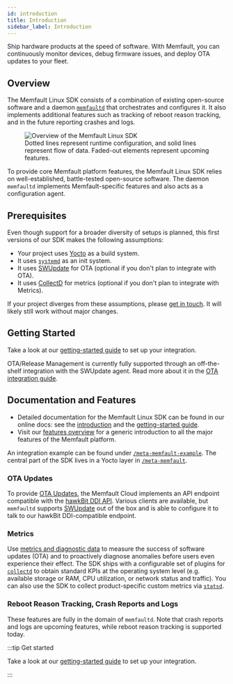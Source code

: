 ```yaml
---
id: introduction
title: Introduction
sidebar_label: Introduction
---
```


Ship hardware products at the speed of software. With Memfault, you can
continuously monitor devices, debug firmware issues, and deploy OTA updates to
your fleet.

## Overview

The Memfault Linux SDK consists of a combination of existing open-source
software and a daemon [`memfaultd`][source-memfaultd] that orchestrates and
configures it. It also implements additional features such as tracking of reboot
reason tracking, and in the future reporting crashes and logs.

<p>
  <figure>
    <img
      src="/img/docs/linux/sdk-overview-0.3.0.svg"
      alt="Overview of the Memfault Linux SDK"
    />
    <figcaption>
      Dotted lines represent runtime configuration, and solid lines represent
      flow of data. Faded-out elements represent upcoming features.
    </figcaption>
  </figure>
</p>

To provide core Memfault platform features, the Memfault Linux SDK relies on
well-established, battle-tested open-source software. The daemon `memfaultd`
implements Memfault-specific features and also acts as a configuration agent.

[source-memfaultd]:
  https://github.com/memfault/memfault-linux-sdk/blob/-/meta-memfault/recipes-memfault/memfaultd/files/memfaultd

## Prerequisites

Even though support for a broader diversity of setups is planned, this first
versions of our SDK makes the following assumptions:

- Your project uses [Yocto][yocto-homepage] as a build system.
- It uses [`systemd`][systemd-homepage] as an init system.
- It uses [SWUpdate][swupdate-homepage] for OTA (optional if you don't plan to
  integrate with OTA).
- It uses [CollectD][collectd-homepage] for metrics (optional if you don't plan
  to integrate with Metrics).

If your project diverges from these assumptions, please [get in
touch][get-in-touch]. It will likely still work without major changes.

[get-in-touch]: https://memfault.com/contact/

## Getting Started

Take a look at our [getting-started guide][docs-linux-getting-started] to set up
your integration.

OTA/Release Management is currently fully supported through an off-the-shelf
integration with the SWUpdate agent. Read more about it in the [OTA integration
guide][docs-ota].

[systemd-homepage]: https://systemd.io/
[swupdate-homepage]: https://swupdate.org/
[yocto-homepage]: https://www.yoctoproject.org/
[docs-ota]: /docs/linux/linux-releases-integration-guide

## Documentation and Features

- Detailed documentation for the Memfault Linux SDK can be found in our online
  docs: see the [introduction][docs-linux-introduction] and the [getting-started
  guide][docs-linux-getting-started].
- Visit our [features overview][docs-platform] for a generic introduction to all
  the major features of the Memfault platform.

[docs-platform]: /docs/platform/introduction/
[docs-linux-introduction]: /docs/linux/introduction
[docs-linux-getting-started]: /docs/linux/linux-getting-started-guide

An integration example can be found under
[`/meta-memfault-example`][source-yocto-example]. The central part of the SDK
lives in a Yocto layer in [`/meta-memfault`][source-meta-memfault].

[source-yocto-example]:
  https://github.com/memfault/memfault-linux-sdk/blob/-/meta-memfault-example
[source-meta-memfault]:
  https://github.com/memfault/memfault-linux-sdk/blob/-/meta-memfault

### OTA Updates

To provide [OTA Updates][docs-ota], the Memfault Cloud implements an API
endpoint compatible with the [hawkBit DDI API][hawkbit-ddi]. Various clients are
available, but `memfaultd` supports [SWUpdate][swupdate-homepage] out of the box
and is able to configure it to talk to our hawkBit DDI-compatible endpoint.

[docs-ota]: /docs/linux/linux-releases-integration-guide
[hawkbit-homepage]: https://www.eclipse.org/hawkbit/
[hawkbit-ddi]: https://www.eclipse.org/hawkbit/apis/ddi_api/
[swupdate-homepage]: https://swupdate.org/

### Metrics

Use [metrics and diagnostic data][docs-metrics] to measure the success of
software updates (OTA) and to proactively diagnose anomalies before users even
experience their effect. The SDK ships with a configurable set of plugins for
[`collectd`][collectd-homepage] to obtain standard KPIs at the operating system
level (e.g. available storage or RAM, CPU utilization, or network status and
traffic). You can also use the SDK to collect product-specific custom metrics
via [`statsd`][statsd-homepage].

[collectd-homepage]: https://collectd.org/
[docs-metrics]: /docs/linux/linux-metrics
[statsd-homepage]: https://github.com/statsd/statsd

### Reboot Reason Tracking, Crash Reports and Logs

These features are fully in the domain of `memfaultd`. Note that crash reports
and logs are upcoming features, while reboot reason tracking is supported today.

:::tip Get started

Take a look at our [getting-started guide][docs-linux-getting-started] to set up
your integration.

:::
